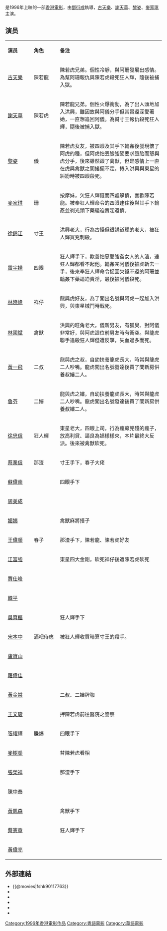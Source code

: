 {{expand|time=2017-01-04T01:02:40+00:00}}
{{refimprove|time=2017-01-04T01:02:40+00:00}}
{{Infobox film
| name                          = 龍虎砵蘭街
| original_name <!-- 英文名 --> = ''{{lang|en|Street of Fury}}''
| image                         = 
| director<!-- 導演 -->         = [[鄧衍成|鄧衍成]]
| producer <!-- 監製 -->        = [[李兆基_(演員)|兆基]]、[[吳志雄|志雄]]
| writer  <!-- 編劇 -->         = 
| starring <!-- 主演 -->        = [[古天樂|古天樂]] <br> [[謝天華|謝天華]] <br> [[黎姿|黎姿]] <br> [[麥家琪|麥家琪]]
| music <!-- 配樂 -->           = 王邦
| cinematography <!-- 攝影 -->  = 繆健輝
| editing <!-- 剪接 -->         = 蔡雄
| distributor <!-- 發行商 -->   = 
| released  <!-- 上映日期 -->   = {{BHKG}}：{{start date|1996|8|24}}
| runtime  <!-- 片长时间 -->    = 95 分鐘
| country  <!-- 产地 -->        = {{英屬香港電影}}
| language                      = [[粤语|粤语]]
| budget  <!-- 预算花费 -->     =
| gross  <!-- 票房 -->          = [[HK$|HK$]] 6,361,905.00
| tw_name = 《光頭豔姬VS少年大兄》
| hk_name = 《龍虎砵蘭街》
}}

{{engname|《龍虎砵蘭街》|''Street of Fury''}}是1996年上映的一部[[香港電影|香港電影]]，由[[鄧衍成|鄧衍成]]執導，[[古天樂|古天樂]]、[[謝天華|謝天華]]、[[黎姿|黎姿]]、[[麥家琪|麥家琪]]主演。

== 演员 ==
{|class="wikitable " width="60%"
|- style="background:cornflowerblue; color:white" align=center
|style="width:10%"|'''演员'''||style="width:10%"|'''角色'''||style="width:40%"|'''备注'''
|-
| [[古天樂|古天樂]]   || 陳若龍 || 陳若虎兄弟。個性冷靜，與阿珊發展出感情。為幫阿珊報仇與陳若虎殺死狂人輝，隨後被捕入獄。
|-
| [[謝天華|謝天華]]   || 陳若虎 || 陳若龍兄弟。個性火爆衝動，為了出人頭地加入洪興，雖因故與阿儀分手但其實還深愛著她，一直想追回阿儀。為幫寸王報仇殺死狂人輝，隨後被捕入獄。
|-
| [[黎姿|黎姿]]   || 儀 || 陳若虎女友，被四眼及其手下輪姦後發現懷了阿虎的種，但阿虎怕丟臉強硬要求墮胎而怒與虎分手，後來雖然跟了禽獸，但是感情上一直在虎與禽獸之間搖擺不定，捲入洪興與東星的糾紛時被四眼殺死。
|-
| [[麥家琪|麥家琪]]   || 珊 || 按摩妹，欠狂人輝錢而四處躲債，喜歡陳若龍。被奉狂人輝命令的四眼逮住後與其手下輪姦並剃光頭下藥逼迫賣淫還債。
|-
| [[徐錦江|徐錦江]]   || 寸王 || 洪興老大，行為古怪但很講道理的老大，被狂人輝買兇刺殺。
|-
| [[雷宇揚|雷宇揚]]   || 四眼 || 狂人輝手下，欺善怕惡愛強姦女人的人渣，連狂人輝都看不起他。輪姦完阿儀後被虎斬去一手，後來奉狂人輝命令捉回欠錢不還的阿珊並輪姦下藥逼迫賣淫，最後被阿儀殺死。
|-
| [[林曉峰|林曉峰]]   || 祥仔 || 龍與虎好友，為了闖出名號與阿虎一起加入洪興，與東星械鬥時戰死。
|-
| [[林國斌|林國斌]]   || 禽獸 || 洪興的旺角老大，儀新男友，有狐臭、對阿儀非常好，與阿虎這位前男友時有衝突。與龍虎聯手追殺狂人輝但遭反擊，失血過多而死。
|-
| [[黃一飛|黃一飛]]   || 二叔 || 龍與虎之叔，自幼扶養龍虎長大，時常與龍虎二人吵嘴。龍虎闖出名號發達後買了間新房供養叔嬸二人。
|-
| [[魯芬|魯芬]]     || 二嬸 || 龍與虎之嬸，自幼扶養龍虎長大，時常與龍虎二人吵嘴。龍虎闖出名號發達後買了間新房供養叔嬸二人。
|-
| [[徐忠信|徐忠信]]   || 狂人輝 || 東星老大，四眼上司，行為瘋癲兇殘的瘋子，放高利貸、逼良為娼樣樣來，本片最終大反派。後來被禽獸砍死。
|-
| [[蔡業信|蔡業信]]   ||那渣||寸王手下，春子大佬
|-
| [[蘇偉南|蘇偉南]]   ||||四眼手下
|-
| [[周美成|周美成]]   ||||
|-
| [[媚姨|媚姨]]   ||||禽獸麻將搭子
|-
| [[王偉順|王偉順]]   ||春子||那渣手下，陳若龍、陳若虎好友
|-
| [[江富強|江富強]]   ||||東星四大金剛，砍死祥仔後遭陳若虎砍死
|-
| [[賈仕峰|賈仕峰]]   ||||
|-
| [[韓平|韓平]]   ||||
|-
| [[吳育樞|吳育樞]]   ||||狂人輝手下
|-
| [[宋本中|宋本中]]   || 酒吧侍應 || 被狂人輝收買暗算寸王的殺手。
|-
| [[盧寶山|盧寶山]]   ||||
|-
| [[羅偉佳|羅偉佳]]   ||||
|-
| [[黃金棠|黃金棠]]   ||||二叔、二嬸牌咖
|-
| [[王文駿|王文駿]]   ||||押陳若虎前往醫院之警察
|-
| [[張耀輝|張耀輝]]   ||賺爆||四眼手下
|-
| [[麥樹燊|麥樹燊]]   ||||替陳若虎看相
|-
| [[張榮祥|張榮祥]]   ||||那渣手下
|-
| [[陳中泰|陳中泰]]   ||||
|-
| [[黃凱森|黃凱森]]   ||||禽獸手下
|-
| [[蔡憲章|蔡憲章]]   ||||狂人輝手下
|-
| [[黃偉亮|黃偉亮]]   ||||
|}

== 外部連結 ==
*{{@movies|fshk90117763}}
*{{hkmdb title|8195}}
*{{Mtime|34857}}
*{{douban}}
*{{rotten-tomatoes|street_of_fury}}
*{{imdb title|0117763}}
{{古惑仔系列}}
[[Category:1996年香港電影作品|Category:1996年香港電影作品]]
[[Category:粵語電影|Category:粵語電影]]
[[Category:華語電影|Category:華語電影]]